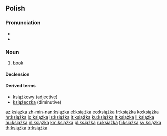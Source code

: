 ==Polish==

===Pronunciation===
* {{IPA|[ˈkʲɕɔ̃ʂka]|lang=pl}}
* {{audio|pl-książka.ogg|audio}}

===Noun===
{{infl|pl|noun|g=f}}

# [[book]]

====Declension====
{{pl-decl-noun-ka|książ}}

====Derived terms====
* [[książkowy]] (adjective)
* [[książeczka]] (diminutive)

[[az:książka]]
[[zh-min-nan:książka]]
[[el:książka]]
[[eo:książka]]
[[fr:książka]]
[[ko:książka]]
[[hr:książka]]
[[io:książka]]
[[is:książka]]
[[it:książka]]
[[ku:książka]]
[[lt:książka]]
[[li:książka]]
[[hu:książka]]
[[nl:książka]]
[[km:książka]]
[[pl:książka]]
[[ru:książka]]
[[fi:książka]]
[[sv:książka]]
[[th:książka]]
[[tr:książka]]